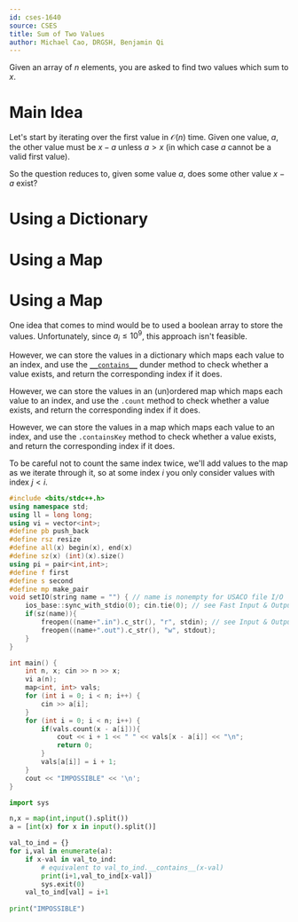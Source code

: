 ```yaml
---
id: cses-1640
source: CSES
title: Sum of Two Values
author: Michael Cao, DRGSH, Benjamin Qi
---
```


Given an array of $n$ elements, you are asked to find two values which sum to $x$.

# Main Idea

Let's start by iterating over the first value in $\mathcal{O}(n)$ time. Given one value, $a$, the other value must be $x - a$ unless $a > x$ (in which case $a$ cannot be a valid first value).

So the question reduces to, given some value $a$, does some other value $x - a$ exist?

<LanguageSection>

<PySection>

# Using a Dictionary

</PySection>
<CPPSection>

# Using a Map

</CPPSection>

<JavaSection>

# Using a Map

</JavaSection>
</LanguageSection>

One idea that comes to mind would be to used a boolean array to store the values. Unfortunately, since $a_i \leq 10^9$, this approach isn't feasible.

<LanguageSection>

<PySection>

However, we can store the values in a dictionary which maps each value to an index, and use the [`__contains__`](https://stackoverflow.com/questions/1964934/what-does-contains-do-what-can-call-contains-function) dunder method to check whether a value exists, and return the corresponding index if it does.

</PySection>

<CPPSection>

However, we can store the values in an (un)ordered map which maps each value to an index, and use the `.count` method to check whether a value exists, and return the corresponding index if it does.

</CPPSection>

<JavaSection>

However, we can store the values in a map which maps each value to an index, and use the `.containsKey` method to check whether a value exists, and return the corresponding index if it does.

</JavaSection>

</LanguageSection>


To be careful not to count the same index twice, we'll add values to the map as we iterate through it, so at some index $i$ you only consider values with index $j < i$.

<LanguageSection>

<CPPSection>

```cpp
#include <bits/stdc++.h>
using namespace std;
using ll = long long;
using vi = vector<int>;
#define pb push_back
#define rsz resize
#define all(x) begin(x), end(x)
#define sz(x) (int)(x).size()
using pi = pair<int,int>;
#define f first
#define s second
#define mp make_pair
void setIO(string name = "") { // name is nonempty for USACO file I/O
	ios_base::sync_with_stdio(0); cin.tie(0); // see Fast Input & Output
	if(sz(name)){
		freopen((name+".in").c_str(), "r", stdin); // see Input & Output
		freopen((name+".out").c_str(), "w", stdout);
	}
}

int main() {
	int n, x; cin >> n >> x;
	vi a(n);
	map<int, int> vals;
	for (int i = 0; i < n; i++) {
		cin >> a[i];
	}
	for (int i = 0; i < n; i++) {
		if(vals.count(x - a[i])){
			cout << i + 1 << " " << vals[x - a[i]] << "\n";
			return 0;
		}
		vals[a[i]] = i + 1;
	}
	cout << "IMPOSSIBLE" << '\n';
}
```

</CPPSection>

<PySection>

```py
import sys

n,x = map(int,input().split())
a = [int(x) for x in input().split()]

val_to_ind = {}
for i,val in enumerate(a):
	if x-val in val_to_ind: 
		# equivalent to val_to_ind.__contains__(x-val)
		print(i+1,val_to_ind[x-val])
		sys.exit(0)
	val_to_ind[val] = i+1
		
print("IMPOSSIBLE")
```

</PySection>

</LanguageSection>
